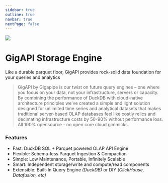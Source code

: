 ```yaml
---
sidebar: true
outline: true
navbar: true
nextPage: false
---
```



<img src="https://github.com/user-attachments/assets/5b0a4a37-ecab-4ca6-b955-1a2bbccad0b4" />

# GigAPI Storage Engine

Like a durable parquet floor, GigAPI provides rock-solid data foundation for your queries and analytics

> GigAPI by Gigapipe is our twist on future query engines – one where you focus on your data, not your infrastructure, servers or capacity. By combining the performance of DuckDB with cloud-native architecture principles we've created a simple and light solution designed for unlimited time series and analytical datasets that makes traditional server-based OLAP databases feel like costly relics and decimating infrastructure costs by 50-90% without performance loss. All 100% opensource - no open core cloud gimmicks.

### Features

* Fast: DuckDB SQL + Parquet powered OLAP API Engine
* Flexible: Schema-less Parquet Ingestion & Compaction
* Simple: Low Maintenance, Portable, Infinitely Scalable
* Smart: Independent storage/write and compute/read components
* Extensible: Built-In Query Engine _(DuckDB)_ or DIY _(ClickHouse, Datafusion, etc)_
